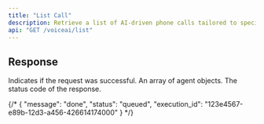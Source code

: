 ```yaml
---
title: "List Call"
description: Retrieve a list of AI-driven phone calls tailored to specific purposes and sets of actions.
api: "GET /voiceai/list"
---
```

####



## Response

<ResponseField name="success" type="boolean">
  Indicates if the request was successful.
</ResponseField>
<ResponseField name="data" type="array">
  An array of agent objects.
</ResponseField>
<ResponseField name="status" type="number">
  The status code of the response.
</ResponseField>


{/* {
  "message": "done",
  "status": "queued",
  "execution_id": "123e4567-e89b-12d3-a456-426614174000"
} */}